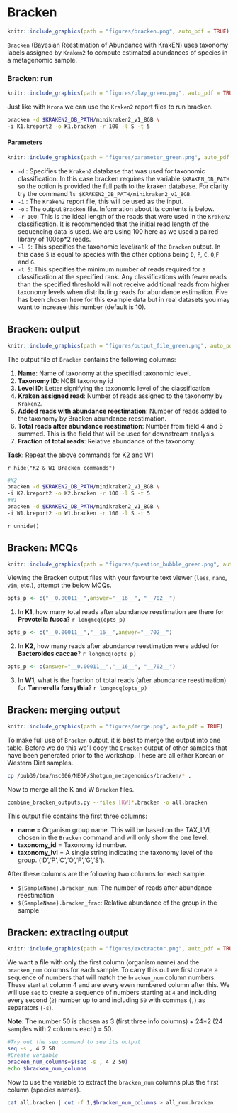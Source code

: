 # Bracken
```r
knitr::include_graphics(path = "figures/bracken.png", auto_pdf = TRUE)
```

`Bracken` (Bayesian Reestimation of Abundance with KrakEN) uses taxonomy labels assigned by `Kraken2` to compute estimated abundances of species in a metagenomic sample. 

### Bracken: run
```r
knitr::include_graphics(path = "figures/play_green.png", auto_pdf = TRUE)
``` 

Just like with `Krona` we can use the `Kraken2` report files to run bracken.

```bash
bracken -d $KRAKEN2_DB_PATH/minikraken2_v1_8GB \
-i K1.kreport2 -o K1.bracken -r 100 -l S -t 5
```

#### Parameters {-}
```r
knitr::include_graphics(path = "figures/parameter_green.png", auto_pdf = TRUE)
```

- `-d` : Specifies the `Kraken2` database that was used for taxonomic classification. In this case bracken requires the variable `$KRAKEN_DB_PATH` so the option is provided the full path to the kraken database. For clarity try the command `ls $KRAKEN2_DB_PATH/minikraken2_v1_8GB`. 
- `-i` : The `Kraken2` report file, this will be used as the input.
- `-o` : The output `Bracken` file. Information about its contents is below.
- `-r 100`: This is the ideal length of the reads that were used in the `Kraken2` classification. It is recommended that the initial read length of the sequencing data is used. We are using 100 here as we used a paired library of 100bp*2 reads.
- `-l S`: This specifies the taxonomic level/rank of the `Bracken` output. In this case `S` is equal to species with the other options being `D`, `P`, `C`, `O`,`F` and `G`.
- `-t 5`: This specifies the minimum number of reads required for a classification at the specified rank. Any classifications with fewer reads than the specified threshold will not receive additional reads from higher taxonomy levels when distributing reads for abundance estimation. Five has been chosen here for this example data but in real datasets you may want to increase this number (default is 10).

## Bracken: output
```r
knitr::include_graphics(path = "figures/output_file_green.png", auto_pdf = TRUE)
``` 

The output file of `Bracken` contains the following columns:

1. __Name__: Name of taxonomy at the specified taxonomic level.
2. __Taxonomy ID__: NCBI taxonomy id
3. __Level ID__: Letter signifying the taxonomic level of the classification
4. __Kraken assigned read__: Number of reads assigned to the taxonomy by `Kraken2`.
5. __Added reads with abundance reestimation__: Number of reads added to the taxonomy by Bracken abundance reestimation. 
6. __Total reads after abundance reestimation__: Number from field 4 and 5 summed. This is the field that will be used for downstream analysis.
7. __Fraction of total reads__: Relative abundance of the taxonomy.

__Task__: Repeat the above commands for K2 and W1

`r hide("K2 & W1 Bracken commands")`
```bash
#K2
bracken -d $KRAKEN2_DB_PATH/minikraken2_v1_8GB \
-i K2.kreport2 -o K2.bracken -r 100 -l S -t 5
#W1
bracken -d $KRAKEN2_DB_PATH/minikraken2_v1_8GB \
-i W1.kreport2 -o W1.bracken -r 100 -l S -t 5
```
`r unhide()`

## Bracken: MCQs
```r
knitr::include_graphics(path = "figures/question_bubble_green.png", auto_pdf = TRUE)
```

Viewing the Bracken output files with your favourite text viewer (`less`, `nano`, `vim`, etc.), attempt the below MCQs.

```r
opts_p <- c("__0.00011__",answer="__16__", "__702__")
```
1. In __K1__, how many total reads after abundance reestimation are there for __Prevotella fusca__? `r longmcq(opts_p)`

```r
opts_p <- c("__0.00011__","__16__",answer="__702__")
```
2. In __K2__, how many reads after abundance reestimation were added for __Bacteroides caccae__? `r longmcq(opts_p)`

```r
opts_p <- c(answer="__0.00011__","__16__", "__702__")
```
3. In __W1__, what is the fraction of total reads (after abundance reestimation) for __Tannerella forsythia__? `r longmcq(opts_p)`

## Bracken: merging output
```r
knitr::include_graphics(path = "figures/merge.png", auto_pdf = TRUE)
``` 

To make full use of `Bracken` output, it is best to merge the output into one table. Before we do this we’ll copy the `Bracken` output of other samples that have been generated prior to the workshop. These are all either Korean or Western Diet samples.

```bash
cp /pub39/tea/nsc006/NEOF/Shotgun_metagenomics/bracken/* .
```

Now to merge all the K and W `Bracken` files.

```bash
combine_bracken_outputs.py --files [KW]*.bracken -o all.bracken
```

This output file contains the first three columns:

- __name__ = Organism group name. This will be based on the TAX_LVL chosen in the `Bracken` command and will only show the one level.
- __taxonomy_id__ = Taxonomy id number.
- __taxonomy_lvl__ = A single string indicating the taxonomy level of the group. ('D','P','C','O','F','G','S').

After these columns are the following two columns for each sample.

- `${SampleName}.bracken_num`: The number of reads after abundance reestimation 
- `${SampleName}.bracken_frac`: Relative abundance of the group in the sample

## Bracken: extracting output
```r
knitr::include_graphics(path = "figures/exctractor.png", auto_pdf = TRUE)
``` 

We want a file with only the first column (organism name) and the `bracken_num` columns for each sample. To carry this out we  first create a sequence of numbers that will match the `bracken_num` column numbers. These start at column 4 and are every even numbered column after this. We will use `seq` to create a sequence of numbers starting at `4` and including every second (`2`) number up to and including `50` with commas (`,`) as separators (`-s`). 

__Note__: The number 50 is chosen as 3 (first three info columns) + 24*2 (24 samples with 2 columns each) = 50.

```bash
#Try out the seq command to see its output
seq -s , 4 2 50
#Create variable
bracken_num_columns=$(seq -s , 4 2 50)
echo $bracken_num_columns
```

Now to use the variable to extract the `bracken_num` columns plus the first column (species names).

```bash
cat all.bracken | cut -f 1,$bracken_num_columns > all_num.bracken
```